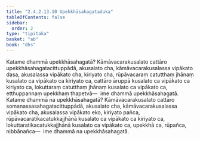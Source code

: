 ```yaml
---
title: "2.4.2.13.10 Upekkhāsahagataduka"
tableOfContents: false
sidebar:
  order: 2
type: "tipitaka"
basket: "ab"
book: "dhs"
---
```



<DynamicBreadcrumb />

<Division number="1599" book="dhs" bookNo="29" page="296">

<Paragraph number="2310" book="dhs">
Katame dhammā upekkhāsahagatā? Kāmāvacarakusalato cattāro upekkhāsahagatacittuppādā, akusalato cha, kāmāvacarakusalassa vipākato dasa, akusalassa vipākato cha, kiriyato cha, rūpāvacaraṃ catutthaṃ jhānaṃ kusalato ca vipākato ca kiriyato ca, cattāro āruppā kusalato ca vipākato ca kiriyato ca, lokuttaraṃ catutthaṃ jhānaṃ kusalato ca vipākato ca, etthuppannaṃ upekkhaṃ ṭhapetvā—  ime dhammā upekkhāsahagatā.
</Paragraph>

</Division>
<Division number="1600" book="dhs" bookNo="29" page="297">

<Paragraph number="2311" book="dhs">
Katame dhammā na upekkhāsahagatā? Kāmāvacarakusalato cattāro somanassasahagatacittuppādā, akusalato cha, kāmāvacarakusalassa vipākato cha, akusalassa vipākato eko, kiriyato pañca, rūpāvacaratikacatukkajjhānā kusalato ca vipākato ca kiriyato ca, lokuttaratikacatukkajjhānā kusalato ca vipākato ca, upekkhā ca, rūpañca, nibbānañca—  ime dhammā na upekkhāsahagatā.
</Paragraph>
</Division>